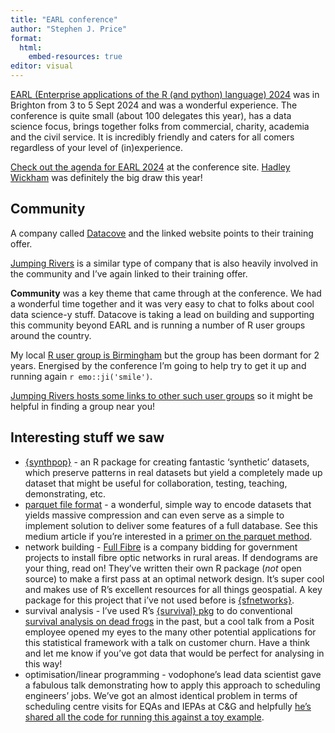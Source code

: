 ```yaml
---
title: "EARL conference"
author: "Stephen J. Price"
format: 
  html:
    embed-resources: true
editor: visual
---
```


[EARL (Enterprise applications of the R (and python) language) 2024](https://earl-conference.com/) was in Brighton from 3 to 5 Sept 2024 and was a wonderful experience. The conference is quite small (about 100 delegates this year), has a data science focus, brings together folks from commercial, charity, academia and the civil service. It is incredibly friendly and caters for all comers regardless of your level of (in)experience.  

[Check out the agenda for EARL 2024](https://earl-conference.com/wp-content/uploads/2024/07/EARL-2024-Agenda.pdf) at the conference site. [Hadley Wickham](https://hadley.nz/) was definitely the big draw this year!  

## Community

A company called [Datacove](https://datacove.co.uk/services/training-coaching/) and the linked website points to their training offer.  

[Jumping Rivers](https://www.jumpingrivers.com/training/all-courses/) is a similar type of company that is also heavily involved in the community and I've again linked to their training offer.  

**Community** was a key theme that came through at the conference. We had a wonderful time together and it was very easy to chat to folks about cool data science-y stuff. Datacove is taking a lead on building and supporting this community beyond EARL and is running a number of R user groups around the country.  

My local [R user group is Birmingham](https://www.meetup.com/BirminghamR/) but the group has been dormant for 2 years. Energised by the conference I'm going to help try to get it up and running again `r emo::ji('smile')`.  

[Jumping Rivers hosts some links to other such user groups](https://jumpingrivers.github.io/meetingsR/r-user-groups.html) so it might be helpful in finding a group near you!  

## Interesting stuff we saw

- [{synthpop}](https://synthpop.org.uk/about-synthpop.html#methodology) - an R package for creating fantastic 'synthetic' datasets, which preserve patterns in real datasets but yield a completely made up dataset that might be useful for collaboration, testing, teaching, demonstrating, etc.
- [parquet file format](https://github.com/apache/parquet-format) - a wonderful, simple way to encode datasets that yields massive compression and can even serve as a simple to implement solution to deliver some features of a full database. See this medium article if you're interested in a [primer on the parquet method](https://towardsdatascience.com/demystifying-the-parquet-file-format-13adb0206705).
- network building - [Full Fibre](https://fullfibre.co/) is a company bidding for government projects to install fibre optic networks in rural areas. If dendograms are your thing, read on! They've written their own R package (*not* open source) to make a first pass at an optimal network design. It's super cool and makes use of R's excellent resources for all things geospatial. A key package for this project that i've not used before is [{sfnetworks}](https://luukvdmeer.github.io/sfnetworks/).
- survival analysis - I've used R's [{survival} pkg](https://github.com/therneau/survival) to do conventional [survival analysis on dead frogs](https://www.researchgate.net/figure/Effect-of-temperature-and-ranavirus-exposure-on-survival-of-common-frogs-The-proportion_fig4_332978504) in the past, but a cool talk from a Posit employee opened my eyes to the many other potential applications for this statistical framework with a talk on customer churn. Have a think and let me know if you've got data that would be perfect for analysing in this way!
- optimisation/linear programming - vodophone's lead data scientist gave a fabulous talk demonstrating how to apply this approach to scheduling engineers' jobs. We've got an almost identical problem in terms of scheduling centre visits for EQAs and IEPAs at C&G and helpfully [he's shared all the code for running this against a toy example](https://timothywong731.github.io/scheduling/).
